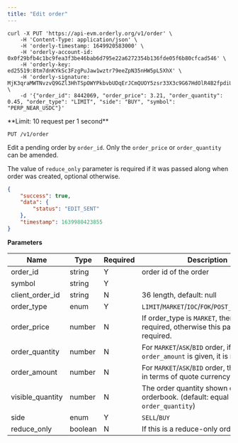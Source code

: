 ```yaml
---
title: "Edit order"
---
```


<RequestExample>

```shell cURL
curl -X PUT 'https://api-evm.orderly.org/v1/order' \
    -H 'Content-Type: application/json' \
    -H 'orderly-timestamp: 1649920583000' \
    -H 'orderly-account-id: 0x0f29bfb4c1bc9fea3f3be46bab6d795e22a6272354b136fde05f6b80cfcad546' \
    -H 'orderly-key: ed25519:8tm7dnKYkSc3FzgPuJaw1wztr79eeZpN35nHW5pL5XhX' \
    -H 'orderly-signature: MjK3qraMWTNvzvQ9GZl3HhTSpOWYPkbvbUDqErJCmQUOY5zsr33X3c9G67HdOlR4B2fpdiUXjEABDVSQ97LMBg==' \
    -d '{"order_id": 8442069, "order_price": 3.21, "order_quantity": 0.45, "order_type": "LIMIT", "side": "BUY", "symbol": "PERP_NEAR_USDC"}'
```
</RequestExample>
**Limit: 10 request per 1 second**

`PUT /v1/order`

Edit a pending order by `order_id`. Only the `order_price` or `order_quantity` can be amended.

The value of `reduce_only` parameter is required if it was passed along when order was created, optional otherwise.

<ResponseExample>

```json Response
{
    "success": true,
    "data": {
        "status": "EDIT_SENT"
    },
    "timestamp": 1639980423855
}
```
</ResponseExample>

**Parameters**

| Name             | Type    | Required | Description                                                                            |
|------------------|---------|----------|----------------------------------------------------------------------------------------|
| order_id         | string  | Y        | order id of the order                                                                  |
| symbol           | string  | Y        |                                                                                        |
| client_order_id  | string  | N        | 36 length, default: null                                                               |
| order_type       | enum    | Y        | `LIMIT`/`MARKET`/`IOC`/`FOK`/`POST_ONLY`/`ASK`/`BID`                                   |
| order_price      | number  | N        | If order_type is `MARKET`, then is not required, otherwise this parameter is required. |
| order_quantity   | number  | N        | For `MARKET`/`ASK`/`BID` order, if `order_amount` is given, it is not required.        |
| order_amount     | number  | N        | For `MARKET`/`ASK`/`BID` order, the order size in terms of quote currency              |
| visible_quantity | number  | N        | The order quantity shown on orderbook. (default: equal to `order_quantity`)            |
| side             | enum    | Y        | `SELL`/`BUY`                                                                           |
| reduce_only      | boolean | N        | If this is a reduce-only order                                                         |
